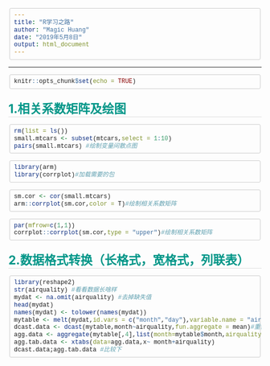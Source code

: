 ---
title: "R学习之路"
author: "Magic Huang"
date: "2019年5月8日"
output: html_document
---
<meta charset="utf-8">
<meta name="viewport" content="width=device-width, initial-scale=1.0, user-scalable=yes">
<style>
/*
 * NOTE:
 * - The use of browser-specific styles (-moz-, -webkit-) should be avoided.
 *   If used, they may not render correctly for people reading the email in
 *   a different browser than the one from which the email was sent.
 * - The use of state-dependent styles (like a:hover) don't work because they
 *   don't match at the time the styles are made explicit. (In email, styles
 *   must be explicitly applied to all elements -- stylesheets get stripped.)
 */

/* This is the overall wrapper, it should be treated as the `body` section. */
.markdown-here-wrapper {
}

/* To add site specific rules, you can use the `data-md-url` attribute that we
   add to the wrapper element. Note that rules like this are used depending
   on the URL you're *sending* from, not the URL where the recipient views it.
*/
/* .markdown-here-wrapper[data-md-url*="mail.yahoo."] ul { color: red; } */

pre, code {
  font-size: 0.85em;
  font-family: Consolas, Inconsolata, Courier, monospace;
}

code {
  margin: 0 0.15em;
  padding: 0 0.3em;
  white-space: pre-wrap;
  border: 1px solid #EAEAEA;
  background-color: #F8F8F8;
  border-radius: 3px;
  display: inline; /* added to fix Yahoo block display of inline code */
}

pre {
  font-size: 1em;
  line-height: 1.2em;
}

pre code {
  white-space: pre;
  overflow: auto; /* fixes issue #70: Firefox/Thunderbird: Code blocks with horizontal scroll would have bad background colour */
  border-radius: 3px;
  border: 1px solid #CCC;
  padding: 0.5em 0.7em;
  display: block !important; /* added to counteract the Yahoo-specific `code` rule; without this, code blocks in Blogger are broken */
}

/* In edit mode, Wordpress uses a `* { font: ...;} rule+style that makes highlighted
code look non-monospace. This rule will override it. */
.markdown-here-wrapper[data-md-url*="wordpress."] code span {
  font: inherit;
}

/* Wordpress adds a grey background to `pre` elements that doesn't go well with
our syntax highlighting. */
.markdown-here-wrapper[data-md-url*="wordpress."] pre {
  background-color: transparent;
}

/* This spacing has been tweaked to closely match Gmail+Chrome "paragraph" (two line breaks) spacing.
Note that we only use a top margin and not a bottom margin -- this prevents the
"blank line" look at the top of the email (issue #243).
*/
p {
  /* !important is needed here because Hotmail/Outlook.com uses !important to
     kill the margin in <p>. We need this to win. */
  margin: 0 0 1.2em 0 !important;
}

table, pre, dl, blockquote, q, ul, ol {
  margin: 1.2em 0;
}

ul, ol {
  padding-left: 2em;
}

li {
  margin: 0.5em 0;
  font-size: 16px;
}

/* Space paragraphs in a list the same as the list itself. */
li p {
  /* Needs !important to override rule above. */
  margin: 0.5em 0 !important;
}

/* Smaller spacing for sub-lists */
ul ul, ul ol, ol ul, ol ol {
  margin: 0;
  padding-left: 1em;
}

/* Use letters for unordered-lists. (Like Github.) */
ul ul, ul, ul {
  list-style-type: square;
  font-size: 16px;
}

/* Use letters for sub-ordered-lists. (Like Github.) */
ol ol, ul ol {
  list-style-type: lower-roman;
}

/* Use Roman numerals for sub-sub-ordered lists. (Like Github.) */
ul ul ol, ul ol ol, ol ul ol, ol ol ol {
  list-style-type: lower-alpha;
}

dl {
  padding: 0;
}

dl dt {
  font-size: 1em;
  font-weight: bold;
  font-style: italic;
}

dl dd {
  margin: 0 0 1em;
  padding: 0 1em;
}

blockquote, q {
  border-left: 4px solid #DDD;
  padding: 0 1em;
  color: #777;
  quotes: none;
}

blockquote::before, blockquote::after, q::before, q::after {
  content: none;
}

h1, h2, h3, h4, h5, h6{margin:20px 0 10px;  padding:0;  font-weight: bold;  color:#009688;}
h1{font-size:24px;  border-bottom:1px solid #ddd;}
h2{font-size:22px;  border-bottom:1px solid #eee;}
h3{font-size:20px;}
h4{font-size:18px;}
h5{font-size:16px;}
h6{font-size:16px; color:#777;}

table {
  padding: 0;
  border-collapse: collapse;
  border-spacing: 0;
  font-size: 1em;
  font: inherit;
  border: 0;
}

tbody {
  margin: 0;
  padding: 0;
  border: 0;
}

table tr {
  border: 0;
  border-top: 1px solid #CCC;
  background-color: white;
  margin: 0;
  padding: 0;
}

table tr:nth-child(2n) {
  background-color: #F8F8F8;
}

table tr th, table tr td {
  font-size: 1em;
  border: 1px solid #CCC;
  margin: 0;
  padding: 0.5em 1em;
}

table tr th {
 font-weight: bold;
  background-color: #F0F0F0;
}

p {
  font-size: 16px;
  line-height: 1.75em;
  padding-right: 0.5em; 
  padding-left: 0.5em;
}

strong, b{color:#BF360C;}
--------------------- 
作者：等一杯咖啡 
来源：CSDN 
原文：https://blog.csdn.net/bskfnvjtlyzmv867/article/details/79011374 
版权声明：本文为博主原创文章，转载请附上博文链接！
</style>
--------------------- 

```{r setup, include=FALSE}
knitr::opts_chunk$set(echo = TRUE)
```

# 1.相关系数矩阵及绘图

```{r message=FALSE}
rm(list = ls())
small.mtcars <- subset(mtcars,select = 1:10)
pairs(small.mtcars) #绘制变量间散点图
```


```{r message=FALSE}
library(arm)
library(corrplot)#加载需要的包
```

```{r}
sm.cor <- cor(small.mtcars)
arm::corrplot(sm.cor,color = T)#绘制相关系数矩阵
```

```{r}
par(mfrow=c(1,1))
corrplot::corrplot(sm.cor,type = "upper")#绘制相关系数矩阵
```

# 2.数据格式转换（长格式，宽格式，列联表）
```{r message=FALSE}
library(reshape2)
str(airquality) #看看数据长啥样
mydat <- na.omit(airquality) #去掉缺失值
head(mydat)
names(mydat) <- tolower(names(mydat))
mytable <- melt(mydat,id.vars = c("month","day"),variable.name = "airquality")#转化为长格式
dcast.data <- dcast(mytable,month~airquality,fun.aggregate = mean)#重铸，以下方法为异曲同工
agg.data <- aggregate(mytable[,4],list(month=mytable$month,airquality=mytable$airquality),FUN=mean)
agg.tab.data <- xtabs(data=agg.data,x~ month+airquality)
dcast.data;agg.tab.data #比较下
```
